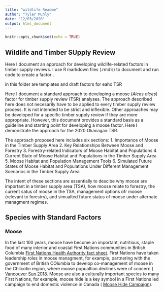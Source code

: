 ```yaml
---
title: "wildlife Readme"
author: "Tyler Muhly"
date: "12/03/2020"
output: html_document
---
```


```r
knitr::opts_chunk$set(echo = TRUE)
```

## Wildlife and Timber SUpply Review
Here I document an approach for developing wildlife-related factors in timber supply reviews. I use R markdown files (.rmd's) to document and run code to create a factor .   


in this folder are templates and draft factors for eahc TSR


Here I document a standard approach to developing a moose (*Alces alces*) factor for timber supply review (TSR) analyses. The approach described here does not necesarily have to be applied to every timber supply review process. It is not intended to be strict and inflexible. Other approaches may be developed for a specific timber supply review if they are more appropriate. However, this document provides a standard basis as a guideline and starting point for developing a moose factor. Here I demonstrate the approach for the 2020 Okanagan TSR. 

The approach proposed here includes six sections:
1. Importance of Moose in the Timber Supply Area
2. Key Relationships Between Moose and Forestry 
3. Forestry-related Indicators of Moose Habitat and Populations
4. Current State of Moose Habitat and Populations in the Timber Supply Area
5. Moose Habitat and Population Management Tools
6. Simulated Future States of Moose Habitat and Populations Under Different Management Scenarios in the Timber Supply Area 

The intent of these sections are essentially to descibe why moose are important in a timber supply area (TSA), how moose relate to forestry, the current satus of moose in the TSA, management options ofr moose (relevant to forestry), and simualted future status of moose under alternate managment regimes.  


## Species with Standard Factors

### Moose

In the last 100 years, moose have become an important, nutritious, staple food of many interior and coastal First Nations communities in British Columbia [First Nations Health Authority fact sheet](https://www.fnha.ca/Documents/Traditional_Food_Fact_Sheets.pdf). First Nations have taken leadership roles in moose managment, for example, partnering with the government of British COlumbia to develop co-management of moose in the Chilcotin region, where moose popualtion declines were of concern ( [Vancouver Sun 2018](https://vancouversun.com/news/local-news/b-c-government-and-first-nation-sign-deal-to-manage-declining-moose-populations/). Moose are also a culturally important species to many First Nations, for example, moose hide is a key symbol in a First Nations led campaign to end domestic violence in Canada ( [Moose Hide Campaign](https://moosehidecampaign.ca/home/about-us)).
